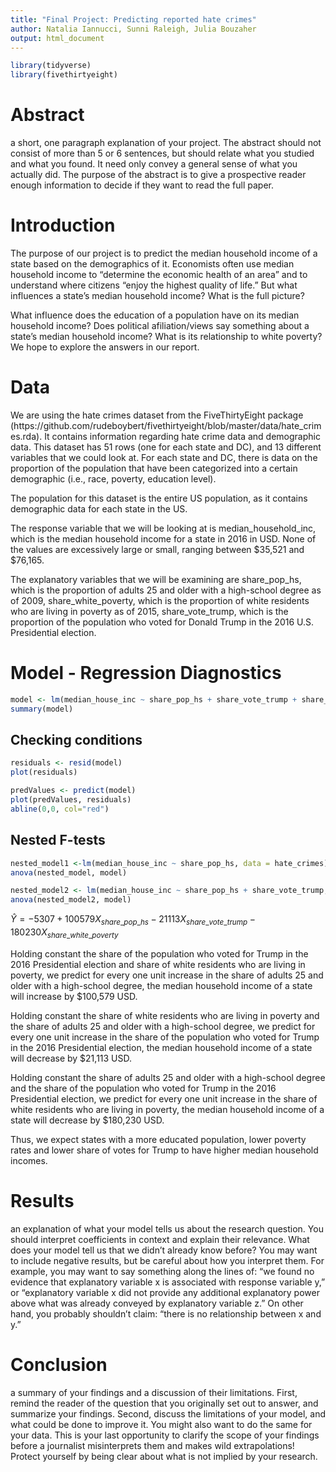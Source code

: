 ```yaml
---
title: "Final Project: Predicting reported hate crimes"
author: Natalia Iannucci, Sunni Raleigh, Julia Bouzaher
output: html_document
---
```


```r
library(tidyverse)
library(fivethirtyeight)
```

# Abstract
a short, one paragraph explanation of your project. The abstract should not consist of more than 5 or 6 sentences, but should relate what you studied and what you found. It need only convey a general sense of what you actually did. The purpose of the abstract is to give a prospective reader enough information to decide if they want to read the full paper.

# Introduction
The purpose of our project is to predict the median household income of a state based on the demographics of it. Economists often use median household income to "determine the economic health of an area" and to understand where citizens "enjoy the highest quality of life." But what influences a state's median household income? What is the full picture?

What influence does the education of a population have on its median household income? Does political afiliation/views say something about a state's median household income? What is its relationship to white poverty? We hope to explore the answers in our report.

# Data
We are using the hate crimes dataset from the FiveThirtyEight package 
(https://github.com/rudeboybert/fivethirtyeight/blob/master/data/hate_crimes.rda). It contains information regarding hate crime data and demographic data. This dataset has 51 rows (one for each state and DC), and 13 different variables that we could look at. For each state and DC, there is data on the proportion of the population that have been categorized into a certain demographic (i.e., race, poverty, education level).

The population for this dataset is the entire US population, as it contains demographic data for each state in the US.

The response variable that we will be looking at is median_household_inc, which is the median household income for a state in 2016 in USD. None of the values are excessively large or small, ranging between $35,521 and \$76,165.

The explanatory variables that we will be examining are share_pop_hs, which is the proportion of adults 25 and older with a high-school degree as of 2009, share_white_poverty, which is the proportion of white residents who are living in poverty as of 2015, share_vote_trump, which is the proportion of the population who voted for Donald Trump in the 2016 U.S. Presidential election.

# Model - Regression Diagnostics
```r
model <- lm(median_house_inc ~ share_pop_hs + share_vote_trump + share_white_poverty, data = hate_crimes)
summary(model)
```

## Checking conditions
``` r
residuals <- resid(model)
plot(residuals)

predValues <- predict(model)
plot(predValues, residuals)
abline(0,0, col="red")
```

## Nested F-tests
```r
nested_model1 <-lm(median_house_inc ~ share_pop_hs, data = hate_crimes)
anova(nested_model, model)

nested_model2 <- lm(median_house_inc ~ share_pop_hs + share_vote_trump, data = hate_crimes)
anova(nested_model2, model)
```

$\hat{Y} = -5307 + 100579X_{share\_pop\_hs} - 21113X_{share\_vote\_trump} - 180230X_{share\_white\_poverty}$

Holding constant the share of the population who voted for Trump in the 2016 Presidential election and share of white residents who are living in poverty, we predict for every one unit increase in the share of adults 25 and older with a high-school degree, the median household income of a state will increase by $100,579 USD.

Holding constant the share of white residents who are living in poverty and the share of adults 25 and older with a high-school degree, we predict for every one unit increase in the share of the population who voted for Trump in the 2016 Presidential election, the median household income of a state will decrease by $21,113 USD.

Holding constant the share of adults 25 and older with a high-school degree and the share of the population who voted for Trump in the 2016 Presidential election, we predict for every one unit increase in the share of white residents who are living in poverty, the median household income of a state will decrease by $180,230 USD.

Thus, we expect states with a more educated population, lower poverty rates and lower share of votes for Trump to have higher median household incomes. 


# Results
an explanation of what your model tells us about the research question. You should interpret coefficients in context and explain their relevance. What does your model tell us that we didn’t already know before? You may want to include negative results, but be careful about how you interpret them. For example, you may want to say something along the lines of: “we found no evidence that explanatory variable x is associated with response variable y,” or “explanatory variable x did not provide any additional explanatory power above what was already conveyed by explanatory variable z.” On other hand, you probably shouldn’t claim: “there is no relationship between x and y.”


# Conclusion 
a summary of your findings and a discussion of their limitations. First, remind the reader of the question that you originally set out to answer, and summarize your findings. Second, discuss the limitations of your model, and what could be done to improve it. You might also want to do the same for your data. This is your last opportunity to clarify the scope of your findings before a journalist misinterprets them and makes wild extrapolations! Protect yourself by being clear about what is not implied by your research.
